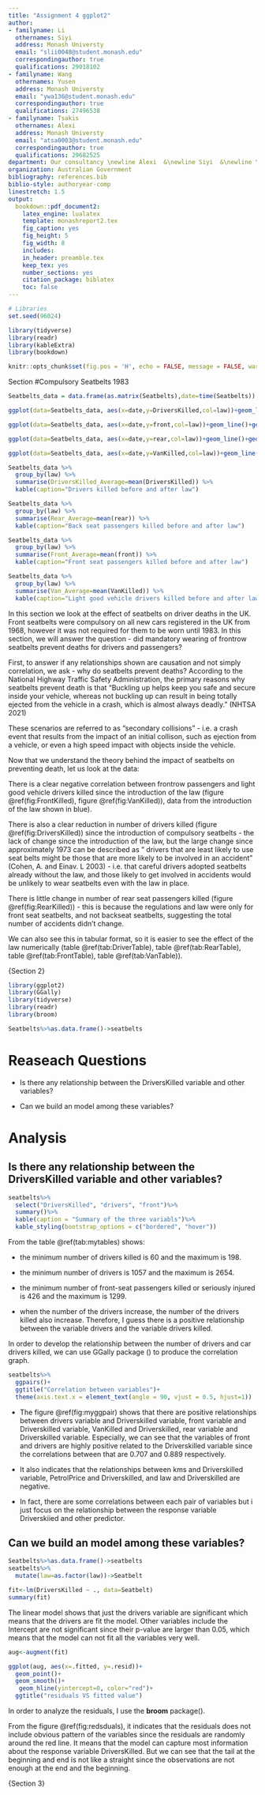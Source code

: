 ```yaml
---
title: "Assignment 4 ggplot2"
author:
- familyname: Li
  othernames: Siyi
  address: Monash Universty
  email: "slii0048@student.monash.edu"
  correspondingauthor: true
  qualifications: 29018102
- familyname: Wang
  othernames: Yusen
  address: Monash Universty
  email: "ywa136@student.monash.edu"
  correspondingauthor: true
  qualifications: 27496538
- familyname: Tsakis
  othernames: Alexi
  address: Monash Universty
  email: "atsa0003@student.monash.edu"
  correspondingauthor: true
  qualifications: 29682525
department: Our consultancy \newline Alexi  &\newline Siyi  &\newline Yusen
organization: Australian Government
bibliography: references.bib
biblio-style: authoryear-comp
linestretch: 1.5
output:
  bookdown::pdf_document2:
    latex_engine: lualatex
    template: monashreport2.tex
    fig_caption: yes
    fig_height: 5
    fig_width: 8
    includes:
    in_header: preamble.tex
    keep_tex: yes
    number_sections: yes
    citation_package: biblatex
    toc: false
---
```


```r
# Libraries
set.seed(96024)

library(tidyverse)
library(readr)
library(kableExtra)
library(bookdown)
```

```r
knitr::opts_chunk$set(fig.pos = 'H', echo = FALSE, message = FALSE, warning = FALSE)
```

{Section 1}

#Compulsory Seatbelts 1983

```r
Seatbelts_data = data.frame(as.matrix(Seatbelts),date=time(Seatbelts))
```

```r
ggplot(data=Seatbelts_data, aes(x=date,y=DriversKilled,col=law))+geom_line()+geom_smooth()
```

```r
ggplot(data=Seatbelts_data, aes(x=date,y=front,col=law))+geom_line()+geom_smooth()
```

```r
ggplot(data=Seatbelts_data, aes(x=date,y=rear,col=law))+geom_line()+geom_smooth()
```

```r
ggplot(data=Seatbelts_data, aes(x=date,y=VanKilled,col=law))+geom_line()+geom_smooth()
```

```r
Seatbelts_data %>%
  group_by(law) %>%
  summarise(DriversKilled_Average=mean(DriversKilled)) %>%
  kable(caption="Drivers killed before and after law")
```

```r
Seatbelts_data %>%
  group_by(law) %>%
  summarise(Rear_Average=mean(rear)) %>%
  kable(caption="Back seat passengers killed before and after law")
```

```r
Seatbelts_data %>%
  group_by(law) %>%
  summarise(Front_Average=mean(front)) %>%
  kable(caption="Front seat passengers killed before and after law")
```

```r
Seatbelts_data %>%
  group_by(law) %>%
  summarise(Van_Average=mean(VanKilled)) %>%
  kable(caption="Light good vehicle drivers killed before and after law")
```

In this section we look at the effect of seatbelts on driver deaths in the UK. Front seatbelts were compulsory on all new cars registered in the UK from 1968, however it was not required for them to be worn until 1983. In this section, we will answer the question - did mandatory wearing of frontrow seatbelts prevent deaths for drivers and passengers?

First, to answer if any relationships shown are causation and not simply correlation, we ask - why do seatbelts prevent deaths? According to the National Highway Traffic Safety Administration, the primary reasons why seatbelts prevent death is that "Buckling up helps keep you safe and secure inside your vehicle, whereas not buckling up can result in being totally ejected from the vehicle in a crash, which is almost always deadly." (NHTSA 2021)

These scenarios are referred to as "secondary collisions" - i.e. a crash event that results from the impact of an initial collison, such as ejection from a vehicle, or even a high speed impact with objects inside the vehicle.

Now that we understand the theory behind the impact of seatbelts on preventing death, let us look at the data:

There is a clear negative correlation between frontrow passengers and light good vehicle drivers killed since the introduction of the law (figure \@ref(fig:FrontKilled),  figure \@ref(fig:VanKilled)), data from the introduction of the law shown in blue).

There is also a clear reduction in number of drivers killed (figure \@ref(fig:DriversKilled)) since the introduction of compulsory seatbelts - the lack of change since the introduction of the law, but the large change since approximately 1973 can be described as " drivers that are least likely to use seat belts might be those that are more likely to be involved in an accident" (Cohen, A. and Einav. L 2003) - i.e. that careful drivers adopted seatbelts already without the law, and those likely to get involved in accidents would be unlikely to wear seatbelts even with the law in place.

There is little change in number of rear seat passengers killed (figure \@ref(fig:RearKilled)) - this is because the regulations and law were only for front seat seatbelts, and not backseat seatbelts, suggesting the total number of accidents didn't change.

We can also see this in tabular format, so it is easier to see the effect of the law numerically (table \@ref(tab:DriverTable), table \@ref(tab:RearTable), table \@ref(tab:FrontTable), table \@ref(tab:VanTable)).


\clearpage


{Section 2}

```r
library(ggplot2)
library(GGally)
library(tidyverse)
library(readr)
library(broom)
```

```r
Seatbelts%>%as.data.frame()->seatbelts
```
# Reaseach Questions

- Is there any relationship between the DriversKilled variable and other variables?

- Can we build an model among these variables?


# Analysis
## Is there any relationship between the DriversKilled variable and other variables?

```r
seatbelts%>%
  select("DriversKilled", "drivers", "front")%>%
  summary()%>%
  kable(caption = "Summary of the three variabls")%>%
  kable_styling(bootstrap_options = c("bordered", "hover"))
```
From the table \@ref(tab:mytables) shows:

- the minimum number of drivers killed is 60 and the maximum is 198. 

- the minimum number of drivers is 1057 and the maximum is 2654. 

- the minimum number of front-seat passengers killed or seriously injured is 426 and the maximum is 1299.

- when the number of the drivers increase, the number of the drivers killed also increase. Therefore, I guess there is a positive relationship between the variable drivers and the variable drivers killed.
 
In order to develop the relationship between the number of drivers and car drivers killed, we can use GGally package (\cite{10}) to produce the correlation graph.

```r
seatbelts%>% 
  ggpairs()+
  ggtitle("Correlation between variables")+
  theme(axis.text.x = element_text(angle = 90, vjust = 0.5, hjust=1))
```

- The figure \@ref(fig:myggpair) shows that there are positive relationships between drivers variable and Driverskilled variable, front variable and Driverskilled variable, VanKilled and Driverskilled, rear variable and Driverskilled variable. Especially, we can see that the variables of front and drivers are highly positive related to the Driverskilled variable since the correlations between that are 0.707 and 0.889 respectively.

- It also indicates that the relationships between kms and Driverskilled variable, PetrolPrice and Driverskilled, and law and Driverskilled are negative.

- In fact, there are some correlations between each pair of variables but i just focus on the relationship between the response variable Driverskiied and other predictor.



## Can we build an model among these variables?

```r
Seatbelts%>%as.data.frame()->seatbelts
seatbelts%>%
  mutate(law=as.factor(law))->Seatbelt

fit<-lm(DriversKilled ~ ., data=Seatbelt)
summary(fit)
```

The linear model shows that just the drivers variable are significant which means that the drivers are fit the model. Other variables include the Intercept are not significant since their p-value are larger than 0.05, which means that the model can not fit all the variables very well.

\clearpage

```r
aug<-augment(fit)
```


```r
ggplot(aug, aes(x=.fitted, y=.resid))+
  geom_point()+
  geom_smooth()+
   geom_hline(yintercept=0, color="red")+
  ggtitle("residuals VS fitted value")
```

In order to analyze the residuals, I use the **broom** package(\cite{11}).

From the figure \@ref(fig:redsduals), it indicates that the residuals does not include obvious pattern of the variables since the residuals are randomly around the red line. It means that the model can capture most information about the response variable DriversKilled. But we can see that the tail at the beginning and end is not like a straight since the observations are not enough at the end and the beginning.

{Section 3}
